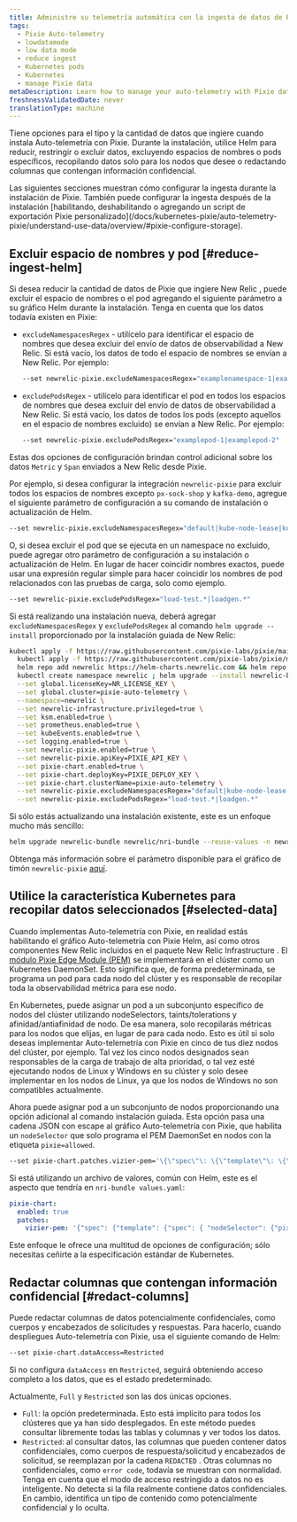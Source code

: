```yaml
---
title: Administre su telemetría automática con la ingesta de datos de Pixie
tags:
  - Pixie Auto-telemetry
  - lowdatamode
  - low data mode
  - reduce ingest
  - Kubernetes pods
  - Kubernetes
  - manage Pixie data
metaDescription: Learn how to manage your auto-telemetry with Pixie data ingest
freshnessValidatedDate: never
translationType: machine
---
```


Tiene opciones para el tipo y la cantidad de datos que ingiere cuando instala Auto-telemetría con Pixie. Durante la instalación, utilice Helm para reducir, restringir o excluir datos, excluyendo espacios de nombres o pods específicos, recopilando datos solo para los nodos que desee o redactando columnas que contengan información confidencial.

<Callout variant="important">
  Las siguientes secciones muestran cómo configurar la ingesta durante la instalación de Pixie. También puede configurar la ingesta después de la instalación [habilitando, deshabilitando o agregando un script de exportación Pixie personalizado](/docs/kubernetes-pixie/auto-telemetry-pixie/understand-use-data/overview/#pixie-configure-storage).
</Callout>

## Excluir espacio de nombres y pod [#reduce-ingest-helm]

Si desea reducir la cantidad de datos de Pixie que ingiere New Relic , puede excluir el espacio de nombres o el pod agregando el siguiente parámetro a su gráfico Helm durante la instalación. Tenga en cuenta que los datos todavía existen en Pixie:

* `excludeNamespacesRegex` - utilícelo para identificar el espacio de nombres que desea excluir del envío de datos de observabilidad a New Relic. Si está vacío, los datos de todo el espacio de nombres se envían a New Relic. Por ejemplo:

  ```sh
  --set newrelic-pixie.excludeNamespacesRegex="examplenamespace-1|examplenamespace-2"
  ```

* `excludePodsRegex` - utilícelo para identificar el pod en todos los espacios de nombres que desea excluir del envío de datos de observabilidad a New Relic. Si está vacío, los datos de todos los pods (excepto aquellos en el espacio de nombres excluido) se envían a New Relic. Por ejemplo:

  ```sh
  --set newrelic-pixie.excludePodsRegex="examplepod-1|examplepod-2"
  ```

Estas dos opciones de configuración brindan control adicional sobre los datos `Metric` y `Span` enviados a New Relic desde Pixie.

Por ejemplo, si desea configurar la integración `newrelic-pixie` para excluir todos los espacios de nombres excepto `px-sock-shop` y `kafka-demo`, agregue el siguiente parámetro de configuración a su comando de instalación o actualización de Helm.

```sh
--set newrelic-pixie.excludeNamespacesRegex="default|kube-node-lease|kube-public|kube-system|newrelic|newrelic-custom-metrics|olm|px-operator"
```

O, si desea excluir el pod que se ejecuta en un namespace no excluido, puede agregar otro parámetro de configuración a su instalación o actualización de Helm. En lugar de hacer coincidir nombres exactos, puede usar una expresión regular simple para hacer coincidir los nombres de pod relacionados con las pruebas de carga, solo como ejemplo.

```sh
--set newrelic-pixie.excludePodsRegex="load-test.*|loadgen.*"
```

Si está realizando una instalación nueva, deberá agregar `excludeNamespacesRegex` y `excludePodsRegex` al comando `helm upgrade --install` proporcionado por la instalación guiada de New Relic:

```sh
kubectl apply -f https://raw.githubusercontent.com/pixie-labs/pixie/main/k8s/operator/crd/base/px.dev_viziers.yaml && \
  kubectl apply -f https://raw.githubusercontent.com/pixie-labs/pixie/main/k8s/operator/helm/crds/olm_crd.yaml && \
  helm repo add newrelic https://helm-charts.newrelic.com && helm repo update && \
  kubectl create namespace newrelic ; helm upgrade --install newrelic-bundle newrelic/nri-bundle \
  --set global.licenseKey=NR_LICENSE_KEY \
  --set global.cluster=pixie-auto-telemetry \
  --namespace=newrelic \
  --set newrelic-infrastructure.privileged=true \
  --set ksm.enabled=true \
  --set prometheus.enabled=true \
  --set kubeEvents.enabled=true \
  --set logging.enabled=true \
  --set newrelic-pixie.enabled=true \
  --set newrelic-pixie.apiKey=PIXIE_API_KEY \
  --set pixie-chart.enabled=true \
  --set pixie-chart.deployKey=PIXIE_DEPLOY_KEY \
  --set pixie-chart.clusterName=pixie-auto-telemetry \
  --set newrelic-pixie.excludeNamespacesRegex="default|kube-node-lease|kube-public|kube-system|newrelic|newrelic-custom-metrics|olm|px-operator" \
  --set newrelic-pixie.excludePodsRegex="load-test.*|loadgen.*"
```

Si sólo estás actualizando una instalación existente, este es un enfoque mucho más sencillo:

```sh
helm upgrade newrelic-bundle newrelic/nri-bundle --reuse-values -n newrelic --set newrelic-pixie.excludeNamespacesRegex="default|kube-node-lease|kube-public|kube-system|newrelic|newrelic-custom-metrics|olm|px-operator"
```

Obtenga más información sobre el parámetro disponible para el gráfico de timón `newrelic-pixie` [aquí](https://github.com/newrelic/helm-charts/tree/master/charts/newrelic-pixie#chart-details).

## Utilice la característica Kubernetes para recopilar datos seleccionados [#selected-data]

Cuando implementas Auto-telemetría con Pixie, en realidad estás habilitando el gráfico Auto-telemetría con Pixie Helm, así como otros componentes New Relic incluidos en el paquete New Relic Infrastructure . El [módulo Pixie Edge Module (PEM)](https://docs.pixielabs.ai/tutorials/custom-data/distributed-bpftrace-deployment#background) se implementará en el clúster como un Kubernetes DaemonSet. Esto significa que, de forma predeterminada, se programa un pod para cada nodo del clúster y es responsable de recopilar toda la observabilidad métrica para ese nodo.

En Kubernetes, puede asignar un pod a un subconjunto específico de nodos del clúster utilizando nodeSelectors, taints/tolerations y afinidad/antiafinidad de nodo. De esa manera, solo recopilarás métricas para los nodos que elijas, en lugar de para cada nodo. Esto es útil si solo deseas implementar Auto-telemetría con Pixie en cinco de tus diez nodos del clúster, por ejemplo. Tal vez los cinco nodos designados sean responsables de la carga de trabajo de alta prioridad, o tal vez esté ejecutando nodos de Linux y Windows en su clúster y solo desee implementar en los nodos de Linux, ya que los nodos de Windows no son compatibles actualmente.

Ahora puede asignar pod a un subconjunto de nodos proporcionando una opción adicional al comando instalación guiada. Esta opción pasa una cadena JSON con escape al gráfico Auto-telemetría con Pixie, que habilita un `nodeSelector` que solo programa el PEM DaemonSet en nodos con la etiqueta `pixie=allowed`.

```sh
--set pixie-chart.patches.vizier-pem='\{\"spec\"\: \{\"template\"\: \{\"spec\"\: \{ \"nodeSelector\"\: \{\"pixie\"\: \"allowed\" \}\}\}\}\}'
```

Si está utilizando un archivo de valores, común con Helm, este es el aspecto que tendría en `nri-bundle values.yaml`:

```yml
pixie-chart:
  enabled: true
  patches:
    vizier-pem: '{"spec": {"template": {"spec": { "nodeSelector": {"pixie": "allowed" }}}}}'
```

Este enfoque le ofrece una multitud de opciones de configuración; sólo necesitas ceñirte a la especificación estándar de Kubernetes.

## Redactar columnas que contengan información confidencial [#redact-columns]

Puede redactar columnas de datos potencialmente confidenciales, como cuerpos y encabezados de solicitudes y respuestas. Para hacerlo, cuando despliegues Auto-telemetría con Pixie, usa el siguiente comando de Helm:

```sh
--set pixie-chart.dataAccess=Restricted
```

Si no configura `dataAccess` en `Restricted`, seguirá obteniendo acceso completo a los datos, que es el estado predeterminado.

Actualmente, `Full` y `Restricted` son las dos únicas opciones.

* `Full`: la opción predeterminada. Esto está implícito para todos los clústeres que ya han sido desplegados. En este método puedes consultar libremente todas las tablas y columnas y ver todos los datos.
* `Restricted`: al consultar datos, las columnas que pueden contener datos confidenciales, como cuerpos de respuesta/solicitud y encabezados de solicitud, se reemplazan por la cadena `REDACTED` . Otras columnas no confidenciales, como `error code`, todavía se muestran con normalidad. Tenga en cuenta que el modo de acceso restringido a datos no es inteligente. No detecta si la fila realmente contiene datos confidenciales. En cambio, identifica un tipo de contenido como potencialmente confidencial y lo oculta.